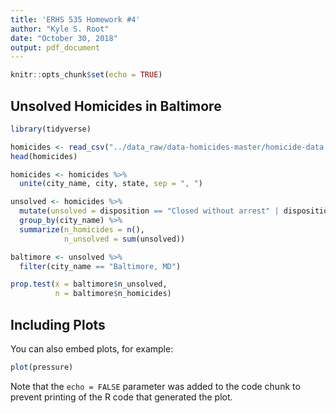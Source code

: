 ```yaml
---
title: 'ERHS 535 Homework #4'
author: "Kyle S. Root"
date: "October 30, 2018"
output: pdf_document
---
```


```r
knitr::opts_chunk$set(echo = TRUE)
```

## Unsolved Homicides in Baltimore

```r
library(tidyverse)

homicides <- read_csv("../data_raw/data-homicides-master/homicide-data.csv")
head(homicides)

homicides <- homicides %>% 
  unite(city_name, city, state, sep = ", ")

unsolved <- homicides %>% 
  mutate(unsolved = disposition == "Closed without arrest" | disposition == "Open/No arrest") %>% 
  group_by(city_name) %>% 
  summarize(n_homicides = n(),
            n_unsolved = sum(unsolved))
```

```r
baltimore <- unsolved %>% 
  filter(city_name == "Baltimore, MD")

prop.test(x = baltimore$n_unsolved,
          n = baltimore$n_homicides)
```


## Including Plots

You can also embed plots, for example:

```r
plot(pressure)
```

Note that the `echo = FALSE` parameter was added to the code chunk to prevent printing of the R code that generated the plot.
